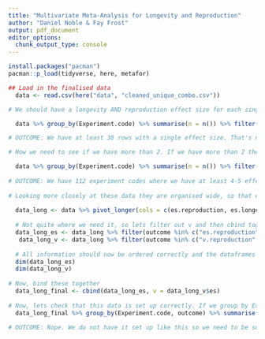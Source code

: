 ```yaml
---
title: "Multivariate Meta-Analysis for Longevity and Reproduction"
author: "Daniel Noble & Fay Frost"
output: pdf_document
editor_options: 
  chunk_output_type: console
---
```


```r
install.packages("pacman")
pacman::p_load(tidyverse, here, metafor)
```


```r
## Load in the finalised data
  data <- read.csv(here("data", "cleaned_unique_combo.csv"))
```

```r
# We should have a longevity AND reproduction effect size for each single experiment ID. This means we should have at least 2 values for each experiment ID. We should not have 1. 

  data %>% group_by(Experiment.code) %>% summarise(n = n()) %>% filter(n < 2)

# OUTCOME: We have at least 38 rows with a single effect size. That's not going to work.

# Now we need to see if we have more than 2. If we have more than 2 then the coding has not been set up correctly because each logenvity and reproduction effect size shoud be paired.

  data %>% group_by(Experiment.code) %>% summarise(n = n()) %>% filter(n >2)
 
# OUTCOME: We have 112 experiment codes where we have at least 4-5 effect sizes. For each Experiment code, assuming I understand what that is meant to mean (probably not) we should have 2 effect sizes. One longevity and one reproduction. So, we either 1) need to create a new combined column that gets us down to that level or 2) we need to add a trial column to the data that identified which two come from the same trial. 
  
# Looking more closely at these data they are organised wide, so that explains first check, but check 2 may still be problematic. Lets just orient the data length wise. 
  
  data_long <- data %>% pivot_longer(cols = c(es.reproduction, es.longevity, v.reproduction, v.longevity), names_to = "outcome", values_to = "es") %>% data.frame()
  
  # Not quite where we need it, so lets filter out v and then cbind together
  data_long_es <- data_long %>% filter(outcome %in% c("es.reproduction", "es.longevity"))
   data_long_v <- data_long %>% filter(outcome %in% c("v.reproduction", "v.longevity"))
  
  # All information should now be ordered correctly and the dataframes the same dimenions. We can check
  dim(data_long_es)
  dim(data_long_v)
  
# Now, bind these together
  data_long_final <- cbind(data_long_es, v = data_long_v$es)
  
# Now, lets check that this data is set up correctly. If we group by Experiment.code and outcome then we should have a maximum of 1 effect size for each study in each outcome category
  data_long_final %>% group_by(Experiment.code, outcome) %>% summarise(n=n())

# OUTCOME: Nope. We do not have it set up like this so we need to be sure we can link each es.longevity to each es.reproduction.
```



